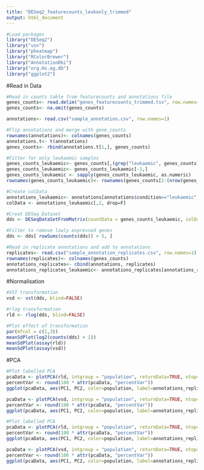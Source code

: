 ```yaml
---
title: "DESeq2_featurecounts_leukonly_trimmed"
output: html_document
---
```

```r
#Load packages
library("DESeq2")
library("vsn")
library("pheatmap")
library("RColorBrewer")
library("AnnotationDbi")
library("org.Hs.eg.db")
library("ggplot2")
```

#Read in Data 

```r
#Read in counts table from featurecounts and annotations file
genes_counts<- read.delim("genes_featurecounts_trimmed.tsv", row.names=1)
genes_counts<- na.omit(genes_counts) 

annotations<- read.csv("sample_annotation.csv", row.names=1)

#Flip annotations and merge with gene_counts
rownames(annotations)<- colnames(genes_counts)
annotations.t<- t(annotations)
genes_counts<- rbind(annotations.t[1,], genes_counts)

#Filter for only leukaemic samples
genes_counts_leukaemic<- genes_counts[,(grep("leukaemic", genes_counts))]
genes_counts_leukaemic<- genes_counts_leukaemic[-1,]
genes_counts_leukaemic <- sapply(genes_counts_leukaemic, as.numeric)
rownames(genes_counts_leukaemic)<- rownames(genes_counts[2:(nrow(genes_counts)),])

#Create colData
annotations_leukaemic<- annotations[annotations$condition=="leukaemic",]
colData <- annotations_leukaemic[,2, drop=F]

#Creat DESeq Dataset
dds <- DESeqDataSetFromMatrix(countData = genes_counts_leukaemic, colData = colData, design=~population)

#Filter to remove lowly expressed genes
dds <- dds[ rowSums(counts(dds)) > 5, ]

#Read in replicate annotations and add to annotations
replicates<- read.csv("sample_annotation_replicates.csv", row.names=1)
rownames(replicates)<- colnames(genes_counts)
annotations_replicates<- cbind(annotations, replicates)
annotations_replicates_leukaemic<- annotations_replicates[annotations_replicates$condition=="leukaemic",]
```

#Normalisation

```r
#VST transformation
vsd <- vst(dds, blind=FALSE)

#rlog transformation
rld <- rlog(dds, blind=FALSE)

#Plot effect of transformation
par(mfcol = c(1,3))
meanSdPlot(log2(counts(dds) + 1))
meanSdPlot(assay(rld))
meanSdPlot(assay(vsd))
```

#PCA

```r
#Plot labelled PCA
pcaData <- plotPCA(rld, intgroup = "population", returnData=TRUE, ntop=length(row.names(assay(vsd))))
percentVar <- round(100 * attr(pcaData, "percentVar"))
ggplot(pcaData, aes(PC1, PC2, color=population, label=annotations_replicates_leukaemic$replicate)) + geom_point(size=3) + xlab(paste0("PC1: ",percentVar[1],"% variance")) + ylab(paste0("PC2: ",percentVar[2],"% variance")) + coord_fixed()+ geom_text(size=2.5, nudge_x = 3, nudge_y = 3, check_overlap = T)

pcaData <- plotPCA(vsd, intgroup = "population", returnData=TRUE, ntop=length(row.names(assay(vsd))))
percentVar <- round(100 * attr(pcaData, "percentVar"))
ggplot(pcaData, aes(PC1, PC2, color=population, label=annotations_replicates_leukaemic$replicate)) + geom_point(size=3) + xlab(paste0("PC1: ",percentVar[1],"% variance")) + ylab(paste0("PC2: ",percentVar[2],"% variance")) + coord_fixed()+ geom_text(size=2.5, nudge_x = 3, nudge_y = 3, check_overlap = T)

#Plot labelled PCA
pcaData <- plotPCA(rld, intgroup = "population", returnData=TRUE, ntop=500)
percentVar <- round(100 * attr(pcaData, "percentVar"))
ggplot(pcaData, aes(PC1, PC2, color=population, label=annotations_replicates_leukaemic$replicate)) + geom_point(size=3) + xlab(paste0("PC1: ",percentVar[1],"% variance")) + ylab(paste0("PC2: ",percentVar[2],"% variance")) + coord_fixed()+ geom_text(size=2.5, nudge_x = 3, nudge_y = 3, check_overlap = T)

pcaData <- plotPCA(vsd, intgroup = "population", returnData=TRUE, ntop=500)
percentVar <- round(100 * attr(pcaData, "percentVar"))
ggplot(pcaData, aes(PC1, PC2, color=population, label=annotations_replicates_leukaemic$replicate)) + geom_point(size=3) + xlab(paste0("PC1: ",percentVar[1],"% variance")) + ylab(paste0("PC2: ",percentVar[2],"% variance")) + coord_fixed()+ geom_text(size=2.5, nudge_x = 3, nudge_y = 3, check_overlap = T)
```
